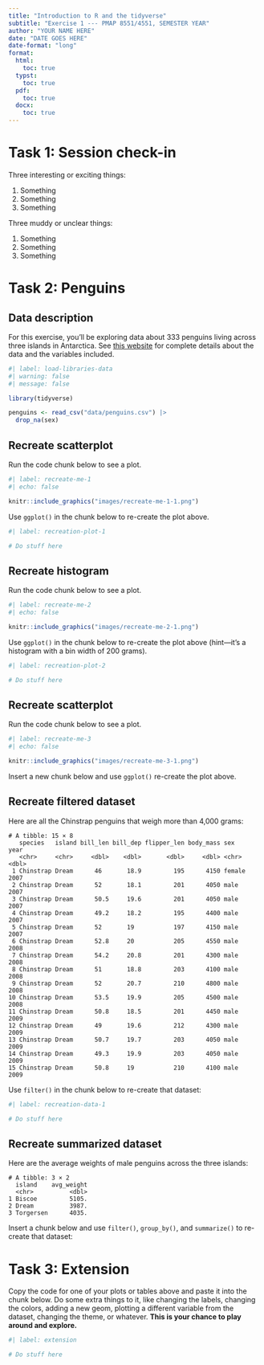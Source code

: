 ```yaml
---
title: "Introduction to R and the tidyverse"
subtitle: "Exercise 1 --- PMAP 8551/4551, SEMESTER YEAR"
author: "YOUR NAME HERE"
date: "DATE GOES HERE"
date-format: "long"
format:
  html:
    toc: true
  typst:
    toc: true
  pdf:
    toc: true
  docx:
    toc: true
---
```



# Task 1: Session check-in

Three interesting or exciting things:

1. Something
2. Something
3. Something

Three muddy or unclear things:

1. Something
2. Something
3. Something


# Task 2: Penguins

## Data description

For this exercise, you'll be exploring data about 333 penguins living across three islands in Antarctica. See [this website](https://allisonhorst.github.io/palmerpenguins/) for complete details about the data and the variables included.

```r
#| label: load-libraries-data
#| warning: false
#| message: false

library(tidyverse)

penguins <- read_csv("data/penguins.csv") |> 
  drop_na(sex)
```

## Recreate scatterplot

Run the code chunk below to see a plot.

```r
#| label: recreate-me-1
#| echo: false

knitr::include_graphics("images/recreate-me-1-1.png")
```

Use `ggplot()` in the chunk below to re-create the plot above.

```r
#| label: recreation-plot-1

# Do stuff here
```


## Recreate histogram

Run the code chunk below to see a plot.

```r
#| label: recreate-me-2
#| echo: false

knitr::include_graphics("images/recreate-me-2-1.png")
```

Use `ggplot()` in the chunk below to re-create the plot above (hint---it's a histogram with a bin width of 200 grams).

```r
#| label: recreation-plot-2

# Do stuff here
```


## Recreate scatterplot

Run the code chunk below to see a plot.

```r
#| label: recreate-me-3
#| echo: false

knitr::include_graphics("images/recreate-me-3-1.png")
```

Insert a new chunk below and use `ggplot()` re-create the plot above.



## Recreate filtered dataset

Here are all the Chinstrap penguins that weigh more than 4,000 grams:

```
# A tibble: 15 × 8
   species   island bill_len bill_dep flipper_len body_mass sex     year
   <chr>     <chr>     <dbl>    <dbl>       <dbl>     <dbl> <chr>  <dbl>
 1 Chinstrap Dream      46       18.9         195      4150 female  2007
 2 Chinstrap Dream      52       18.1         201      4050 male    2007
 3 Chinstrap Dream      50.5     19.6         201      4050 male    2007
 4 Chinstrap Dream      49.2     18.2         195      4400 male    2007
 5 Chinstrap Dream      52       19           197      4150 male    2007
 6 Chinstrap Dream      52.8     20           205      4550 male    2008
 7 Chinstrap Dream      54.2     20.8         201      4300 male    2008
 8 Chinstrap Dream      51       18.8         203      4100 male    2008
 9 Chinstrap Dream      52       20.7         210      4800 male    2008
10 Chinstrap Dream      53.5     19.9         205      4500 male    2008
11 Chinstrap Dream      50.8     18.5         201      4450 male    2009
12 Chinstrap Dream      49       19.6         212      4300 male    2009
13 Chinstrap Dream      50.7     19.7         203      4050 male    2009
14 Chinstrap Dream      49.3     19.9         203      4050 male    2009
15 Chinstrap Dream      50.8     19           210      4100 male    2009
```

Use `filter()` in the chunk below to re-create that dataset:

```r
#| label: recreation-data-1

# Do stuff here
```


## Recreate summarized dataset

Here are the average weights of male penguins across the three islands:

```
# A tibble: 3 × 2
  island    avg_weight
  <chr>          <dbl>
1 Biscoe         5105.
2 Dream          3987.
3 Torgersen      4035.
```

Insert a chunk below and use `filter()`, `group_by()`, and `summarize()` to re-create that dataset:


# Task 3: Extension

Copy the code for one of your plots or tables above and paste it into the chunk below. Do some extra things to it, like changing the labels, changing the colors, adding a new geom, plotting a different variable from the dataset, changing the theme, or whatever. **This is your chance to play around and explore.**

```r
#| label: extension

# Do stuff here
```
